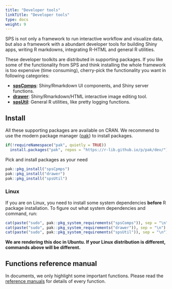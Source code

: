 ```yaml
---
title: "Developer tools"
linkTitle: "Developer tools"
type: docs
weight: 9
---
```


SPS is not only a framework to run interactive workflow and visualize data, but 
also a framework with a abundant developer tools for building Shiny apps, writing R markdowns,
integrating R-HTML and general R utilities. 

These developer toolkits are distributed in supporting packages. If you like 
some of the functionality from SPS and think installing the whole framework is 
too expensive (time consuming), cherry-pick the functionality you want in following
categories:

- [**spsCpmps**](./spscomps): Shiny/Rmarkdown UI components, and Shiny server functions.
- [**drawer**](./drawer): Shiny/Rmarkdown/HTML interactive image editing tool.
- [**spsUtil**](./spsutil): General R utilities, like pretty logging functions.


## Install
All these supporting packages are available on CRAN. We recommend to use the 
modern package manager {[pak](https://github.com/r-lib/pak)} to install packages. 

```r
if(!requireNamespace("pak", quietly = TRUE))
  install.packages("pak", repos = "https://r-lib.github.io/p/pak/dev/")
```

Pick and install packages as your need 
```r
pak::pkg_install("spsCpmps")
pak::pkg_install("drawer")
pak::pkg_install("spsUtil")
```

### Linux 

If you are on Linux, you need to install some system dependencies **before** R package
installation. To figure out 
what system dependencies and command, run: 

```r
cat(paste("sudo", pak::pkg_system_requirements("spsComps")), sep = "\n")
cat(paste("sudo", pak::pkg_system_requirements("drawer")), sep = "\n")
cat(paste("sudo", pak::pkg_system_requirements("spsUtil")), sep = "\n")
```


<b class = "text-primary">We are rendering this doc in Ubuntu. If your Linux distribution is different, commands above will be different.</b>

## Functions reference manual
In documents, we only highlight some important functions. Please read 
the [reference manuals](/sps/sps_funcs) for details of every function. 





